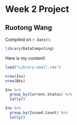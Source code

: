 # Week 2 Project

## Ruotong Wang

<!-- leave this material as is -->
Compiled on `r date()`.

```r
library(DataComputing)
```
<!-- put your content after this line -->

Here is my content!
```r
load("Library-small.rda")
```

```r
nrow(Inv)
nrow(Bks)
```

```r
Inv %>%
  group_by(Current.Status) %>%
  tally()
```

```r
Inv %>%
  group_by(Issued.Count) %>%
  tally()
```

